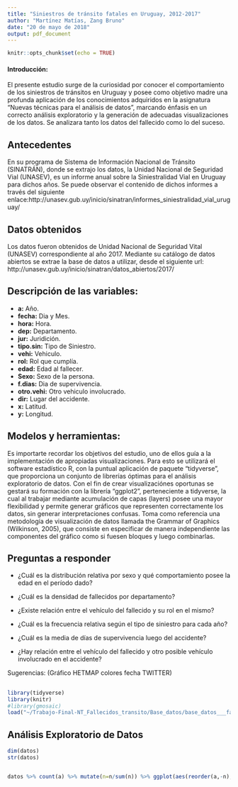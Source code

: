 ```yaml
---
title: "Siniestros de tránsito fatales en Uruguay, 2012-2017"
author: "Martínez Matías, Zang Bruno"
date: "20 de mayo de 2018"
output: pdf_document
---
```


```r
knitr::opts_chunk$set(echo = TRUE)
```

#### Introducción:

El presente estudio surge de la curiosidad por conocer el comportamiento de los siniestros de tránsitos en Uruguay y posee como objetivo madre una profunda aplicación de los conocimientos adquiridos en la asignatura "Nuevas técnicas para el análisis de datos", marcando énfasis en un correcto análisis exploratorio y la generación de adecuadas visualizaciones de los datos.
Se analizara tanto los datos del fallecido como lo del suceso.




## Antecedentes
En su programa de Sistema de Información Nacional de Tránsito (SINATRÁN), donde se extrajo los datos, la Unidad Nacional de Seguridad Vial (UNASEV), es un informe anual sobre la Siniestralidad Vial en Uruguay para dichos años.
Se puede observar el contenido de dichos informes a través del siguiente enlace:http://unasev.gub.uy/inicio/sinatran/informes_siniestralidad_vial_uruguay/

## Datos obtenidos

Los datos fueron obtenidos de Unidad Nacional de Seguridad Vital (UNASEV) correspondiente al año 2017.
Mediante su catálogo de datos abiertos se extrae la base de datos a utilizar, desde el siguiente url: http://unasev.gub.uy/inicio/sinatran/datos_abiertos/2017/

## Descripción de las variables:

- **a:** Año. 
- **fecha:** Dia y Mes. 
- **hora:** Hora.
- **dep:** Departamento.
- **jur:** Juridición.
- **tipo.sin:** Tipo de Siniestro.
- **vehi:** Vehiculo.
- **rol:** Rol que cumplía.
- **edad:** Edad al fallecer.
- **Sexo:** Sexo de la persona.
- **f.dias:** Dia de supervivencia.
- **otro.vehi:** Otro vehiculo involucrado.
- **dir:** Lugar del accidente.
- **x:** Latitud.
- **y:** Longitud.

## Modelos y herramientas:

Es importarte recordar los objetivos del estudio, uno de ellos guía a la implementación de apropiadas visualizaciones. Para esto se utilizará el software estadístico R, con la puntual aplicación de paquete "tidyverse", que proporciona un conjunto de librerías óptimas para el análisis exploratorio de datos.
Con el fin de crear visualizaciónes oportunas se gestará su formación con la librería "ggplot2", perteneciente a tidyverse, la cual al trabajar mediante acumulación de capas (layers) posee una mayor flexibilidad y permite generar gráficos que representen correctamente los datos, sin generar interpretaciones confusas. Toma como referencia una metodología de visualización de datos llamada the Grammar of Graphics (Wilkinson, 2005), que consiste en especificar de manera independiente las componentes del gráfico como si fuesen bloques y luego combinarlas.


## Preguntas a responder

 - ¿Cuál es la distribución relativa por sexo y qué comportamiento posee la edad en el período dado?

 - ¿Cuál es la densidad de fallecidos por departamento?
 
 - ¿Existe relación entre el vehículo del fallecido y su rol en el mismo?
 
 - ¿Cuál es la frecuencia relativa según el tipo de siniestro para cada año?
 
 - ¿Cuál es la media de días de supervivencia luego del accidente?
 
 - ¿Hay relación entre el vehículo del fallecido y otro posible vehículo involucrado en el accidente?


Sugerencias: (Gráfico HETMAP colores fecha TWITTER)

## 

```r
library(tidyverse)
library(knitr)
#library(gmosaic)
load("~/Trabajo-Final-NT_Fallecidos_transito/Base_datos/base_datos___fallecidos_transito_uruguay__2012-2017.RData")
```
## Análisis Exploratorio de Datos

```r
dim(datos)
str(datos)


datos %>% count(a) %>% mutate(n=n/sum(n)) %>% ggplot(aes(reorder(a,-n),n)) + geom_bar(stat="identity",aes(fill=a),show.legend = F) + labs(x="Año", y=" Frecuencia relativa de fallecidos",title="Gráfico de barras: frecuencia relativa fallecidos por año") + stat_peaks(geom = "text", colour = "red", hjust = -0.1)


```

